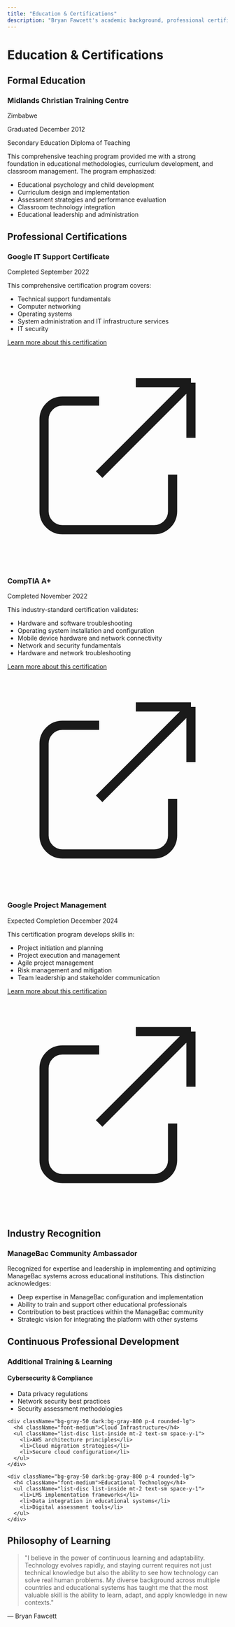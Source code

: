 ```yaml
---
title: "Education & Certifications"
description: "Bryan Fawcett's academic background, professional certifications, and continuous learning journey"
---
```


# Education & Certifications

## Formal Education

<Card>
  <div className="p-4">
    <div className="flex flex-col md:flex-row items-start md:items-center justify-between mb-4">
      <div>
        <h3 className="text-xl font-bold">Midlands Christian Training Centre</h3>
        <p className="text-gray-500">Zimbabwe</p>
      </div>
      <span className="mt-2 md:mt-0 bg-blue-100 text-blue-800 dark:bg-blue-900 dark:text-blue-100 px-3 py-1 rounded-full text-sm">Graduated December 2012</span>
    </div>
    <p className="text-lg font-medium">Secondary Education Diploma of Teaching</p>
    <div className="mt-4">
      <p>This comprehensive teaching program provided me with a strong foundation in educational methodologies, curriculum development, and classroom management. The program emphasized:</p>
      <ul className="list-disc list-inside mt-2 space-y-1">
        <li>Educational psychology and child development</li>
        <li>Curriculum design and implementation</li>
        <li>Assessment strategies and performance evaluation</li>
        <li>Classroom technology integration</li>
        <li>Educational leadership and administration</li>
      </ul>
    </div>
  </div>
</Card>

## Professional Certifications

<div className="grid grid-cols-1 md:grid-cols-2 gap-6 mt-8">
  <Card>
    <div className="p-4">
      <div className="flex items-center justify-between mb-3">
        <h3 className="text-lg font-bold">Google IT Support Certificate</h3>
        <span className="bg-green-100 text-green-800 dark:bg-green-900 dark:text-green-100 px-3 py-1 rounded-full text-sm">Completed September 2022</span>
      </div>
      <p>This comprehensive certification program covers:</p>
      <ul className="list-disc list-inside mt-2 space-y-1">
        <li>Technical support fundamentals</li>
        <li>Computer networking</li>
        <li>Operating systems</li>
        <li>System administration and IT infrastructure services</li>
        <li>IT security</li>
      </ul>
      <div className="mt-4">
        <a href="https://www.coursera.org/professional-certificates/google-it-support" className="text-blue-600 hover:text-blue-800 dark:text-blue-400 dark:hover:text-blue-300 flex items-center">
          <span>Learn more about this certification</span>
          <svg className="w-4 h-4 ml-1" fill="none" stroke="currentColor" viewBox="0 0 24 24" xmlns="http://www.w3.org/2000/svg"><path strokeLinecap="round" strokeLinejoin="round" strokeWidth="2" d="M10 6H6a2 2 0 00-2 2v10a2 2 0 002 2h10a2 2 0 002-2v-4M14 4h6m0 0v6m0-6L10 14"></path></svg>
        </a>
      </div>
    </div>
  </Card>
  
  <Card>
    <div className="p-4">
      <div className="flex items-center justify-between mb-3">
        <h3 className="text-lg font-bold">CompTIA A+</h3>
        <span className="bg-green-100 text-green-800 dark:bg-green-900 dark:text-green-100 px-3 py-1 rounded-full text-sm">Completed November 2022</span>
      </div>
      <p>This industry-standard certification validates:</p>
      <ul className="list-disc list-inside mt-2 space-y-1">
        <li>Hardware and software troubleshooting</li>
        <li>Operating system installation and configuration</li>
        <li>Mobile device hardware and network connectivity</li>
        <li>Network and security fundamentals</li>
        <li>Hardware and network troubleshooting</li>
      </ul>
      <div className="mt-4">
        <a href="https://www.comptia.org/certifications/a" className="text-blue-600 hover:text-blue-800 dark:text-blue-400 dark:hover:text-blue-300 flex items-center">
          <span>Learn more about this certification</span>
          <svg className="w-4 h-4 ml-1" fill="none" stroke="currentColor" viewBox="0 0 24 24" xmlns="http://www.w3.org/2000/svg"><path strokeLinecap="round" strokeLinejoin="round" strokeWidth="2" d="M10 6H6a2 2 0 00-2 2v10a2 2 0 002 2h10a2 2 0 002-2v-4M14 4h6m0 0v6m0-6L10 14"></path></svg>
        </a>
      </div>
    </div>
  </Card>
  
  <Card>
    <div className="p-4">
      <div className="flex items-center justify-between mb-3">
        <h3 className="text-lg font-bold">Google Project Management</h3>
        <span className="bg-yellow-100 text-yellow-800 dark:bg-yellow-900 dark:text-yellow-100 px-3 py-1 rounded-full text-sm">Expected Completion December 2024</span>
      </div>
      <p>This certification program develops skills in:</p>
      <ul className="list-disc list-inside mt-2 space-y-1">
        <li>Project initiation and planning</li>
        <li>Project execution and management</li>
        <li>Agile project management</li>
        <li>Risk management and mitigation</li>
        <li>Team leadership and stakeholder communication</li>
      </ul>
      <div className="mt-4">
        <a href="https://www.coursera.org/professional-certificates/google-project-management" className="text-blue-600 hover:text-blue-800 dark:text-blue-400 dark:hover:text-blue-300 flex items-center">
          <span>Learn more about this certification</span>
          <svg className="w-4 h-4 ml-1" fill="none" stroke="currentColor" viewBox="0 0 24 24" xmlns="http://www.w3.org/2000/svg"><path strokeLinecap="round" strokeLinejoin="round" strokeWidth="2" d="M10 6H6a2 2 0 00-2 2v10a2 2 0 002 2h10a2 2 0 002-2v-4M14 4h6m0 0v6m0-6L10 14"></path></svg>
        </a>
      </div>
    </div>
  </Card>
</div>

## Industry Recognition

<Card className="mt-8">
  <div className="p-4">
    <h3 className="text-lg font-bold">ManageBac Community Ambassador</h3>
    <div className="mt-3">
      <p>Recognized for expertise and leadership in implementing and optimizing ManageBac systems across educational institutions. This distinction acknowledges:</p>
      <ul className="list-disc list-inside mt-2 space-y-1">
        <li>Deep expertise in ManageBac configuration and implementation</li>
        <li>Ability to train and support other educational professionals</li>
        <li>Contribution to best practices within the ManageBac community</li>
        <li>Strategic vision for integrating the platform with other systems</li>
      </ul>
    </div>
  </div>
</Card>

## Continuous Professional Development

<div className="mt-8">
  <h3 className="text-xl font-medium mb-4">Additional Training & Learning</h3>
  
  <div className="grid grid-cols-1 md:grid-cols-3 gap-4">
    <div className="bg-gray-50 dark:bg-gray-800 p-4 rounded-lg">
      <h4 className="font-medium">Cybersecurity & Compliance</h4>
      <ul className="list-disc list-inside mt-2 text-sm space-y-1">
        <li>Data privacy regulations</li>
        <li>Network security best practices</li>
        <li>Security assessment methodologies</li>
      </ul>
    </div>
    
    <div className="bg-gray-50 dark:bg-gray-800 p-4 rounded-lg">
      <h4 className="font-medium">Cloud Infrastructure</h4>
      <ul className="list-disc list-inside mt-2 text-sm space-y-1">
        <li>AWS architecture principles</li>
        <li>Cloud migration strategies</li>
        <li>Secure cloud configuration</li>
      </ul>
    </div>
    
    <div className="bg-gray-50 dark:bg-gray-800 p-4 rounded-lg">
      <h4 className="font-medium">Educational Technology</h4>
      <ul className="list-disc list-inside mt-2 text-sm space-y-1">
        <li>LMS implementation frameworks</li>
        <li>Data integration in educational systems</li>
        <li>Digital assessment tools</li>
      </ul>
    </div>
  </div>
</div>

## Philosophy of Learning

<div className="mt-8 p-5 bg-blue-50 dark:bg-blue-900 rounded-lg">
  <blockquote className="italic">
    "I believe in the power of continuous learning and adaptability. Technology evolves rapidly, and staying current requires not just technical knowledge but also the ability to see how technology can solve real human problems. My diverse background across multiple countries and educational systems has taught me that the most valuable skill is the ability to learn, adapt, and apply knowledge in new contexts."
  </blockquote>
  <p className="mt-3 text-right font-medium">— Bryan Fawcett</p>
</div>